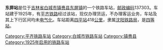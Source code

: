 {{noteTA
|1=zh-cn:始发车次; zh-hk:列車班次;
|2=zh-cn:车次; zh-hk:班次;
}}
{{Infobox China railway station 
|车站名称 = 东屏站
|车站名称拼音 = 
|车站地址 = [[吉林省|吉林省]][[镇赉县|镇赉县]]
|归属 = [[沈阳铁路局|沈阳铁路局]][[白城车务段|白城车务段]]
|线路 = [[平齐铁路|平齐铁路]]
|车站等级 = [[四等站_(中铁)|四等站]]
|使用状态 = 已撤销
}}
'''东屏站'''是位于[[吉林省|吉林省]][[白城市|白城市]][[镇赉县|镇赉县]][[东屏镇_(镇赉县)|东屏镇]]的一个铁路车站，[[邮政编码|邮政编码]]137303。车站建于1925年，有[[平齐铁路|平齐铁路]]经过该站，现仅办理货运，不办理客运业务，车站及其上下行区间均未[[电气化|电气化]]。车站距离[[四平站|四平站]]418[[公里|公里]]，隶属[[沈阳铁路局|沈阳铁路局]]，是[[四等站_(中铁)|四等站]]。

{{start rail box}}
{{s-inop|[[英华站|英华站]]}}
{{s-line|[[平齐铁路|平齐铁路]]}}
{{s-inop|[[坦途站|坦途站]]}}
{{end box}}
{{平齐铁路}}
{{铁路车站小作品}}
{{吉林小作品}}

[[Category:平齐铁路车站|Category:平齐铁路车站]]
[[Category:白城市铁路车站|Category:白城市铁路车站]]
[[Category:镇赉县|Category:镇赉县]]
[[Category:1925年启用的铁路车站|Category:1925年启用的铁路车站]]